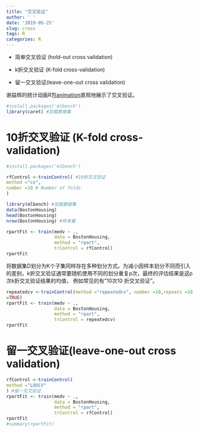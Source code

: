 ```yaml
---
title: "交叉验证"
author: ' '
date: '2019-05-25'
slug: cross
tags: R
categories: R
---
```


+ 简单交叉验证 (hold-out cross validation)

+ k折交叉验证 (K-fold cross-validation)

+ 留一交叉验证(leave-one-out cross validation)

谢益辉的统计动画R包[animation](https://yihui.name/animation/example/cv-ani/)直观地展示了交叉验证。

```r
#install.packages('mlbench')
library(caret) #加载数据集
```


# 10折交叉验证 (K-fold cross-validation)
```r
#install.packages('mlbench')

rfControl <-trainControl( #10折交叉验证
method ="cv", 
number =10 # Number of folds
)

library(mlbench) #加载数据集
data(BostonHousing)
head(BostonHousing)
nrow(BostonHousing) #样本量

rpartFit <- train(medv ~ .,
                  data = BostonHousing,
                  method = "rpart",
                  trControl = rfControl)
rpartFit
```

将数据集D划分为K个子集同样存在多种划分方式。为减小因样本划分不同而引入的差别，k折交叉验证通常要随机使用不同的划分重复p次，最终的评估结果是这p 次k折交叉验证结果的均值， 例如常见的有"10次10 折交叉验证"。


```r


repeatedcv <-trainControl(method ="repeatedcv", number =10,repeats =10, savePredictions
=TRUE)
rpartFit <- train(medv ~ .,
                  data = BostonHousing,
                  method = "rpart",
                  trControl = repeatedcv)
rpartFit
```






# 留一交叉验证(leave-one-out cross validation)
```r
rfControl <-trainControl(
method ="LOOCV"
) #留一交叉验证
rpartFit <- train(medv ~ .,
                  data = BostonHousing,
                  method = "rpart",
                  trControl = rfControl)
rpartFit
#summary(rpartFit)
```


















